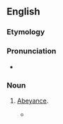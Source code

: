 ==English==

===Etymology===
{{suffix|abeyance|y|lang=en}}

===Pronunciation===
* {{a|US}} {{IPA|/əˈbeɪ.ənt.si/|lang=en}}

===Noun===
{{en-noun|~|abeyancies}}

# {{lb|en|rare}} [[abeyance|Abeyance]].
#* {{quote-book|year=1883|title=Septimius Felton, or, the Elixir of Life|author={{w|Nathaniel Hawthorne}}|passage=What a change in his lot would have been here, for there seemed to be some pretensions to a title, too, from a barony which was floating about and occasionally moving out of '''abeyancy'''!}}
